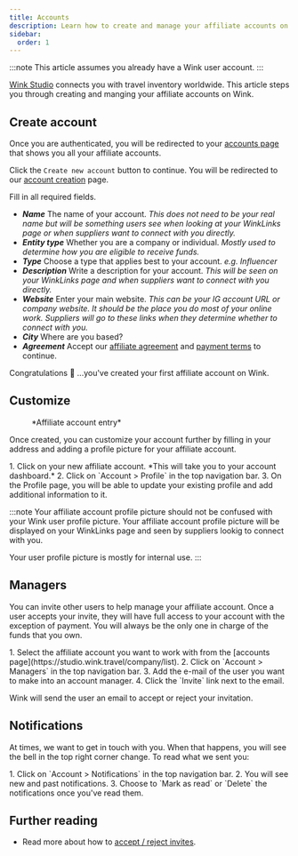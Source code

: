 ```yaml
---
title: Accounts
description: Learn how to create and manage your affiliate accounts on Wink.
sidebar:
  order: 1
---
```



:::note
This article assumes you already have a Wink user account.
:::

[Wink Studio](https://studio.wink.travel) connects you with travel inventory worldwide. This article steps you through creating and manging your affiliate accounts on Wink.

## Create account

Once you are authenticated, you will be redirected to your [accounts page](https://studio.wink.travel/company/list) that shows you all your affiliate accounts.

Click the `Create new account` button to continue. You will be redirected to our [account creation](https://studio.wink.travel/company/create) page. 

Fill in all required fields.

- ***Name*** The name of your account. *This does not need to be your real name but will be something users see when looking at your WinkLinks page or when suppliers want to connect with you directly.*
- ***Entity type*** Whether you are a company or individual. *Mostly used to determine how you are eligible to receive funds.*
- ***Type*** Choose a type that applies best to your account. *e.g. Influencer* 
- ***Description*** Write a description for your account. *This will be seen on your WinkLinks page and when suppliers want to connect with you directly.*
- ***Website*** Enter your main website. *This can be your IG account URL or company website. It should be the place you do most of your online work. Suppliers will go to these links when they determine whether to connect with you.*
- ***City*** Where are you based?
- ***Agreement*** Accept our [affiliate agreement](/studio/terms-of-service) and [payment terms](/studio/payment-terms) to continue.

Congratulations 🎉 ...you've created your first affiliate account on Wink.

## Customize

<figure>
<CloudinaryImage 
      width="350"
      height="448"
      resize="scale"
      quality="best"
      alt="Affiliate account"
      src="academy/affiliate-account" 
      errorImage="noimage_opaque_nyrtl0.png"
    />
    <figcaption>*Affiliate account entry*</figcaption>
</figure>

Once created, you can customize your account further by filling in your address and adding a profile picture for your affiliate account. 

<Steps>
1. Click on your new affiliate account. *This will take you to your account dashboard.*
2. Click on `Account > Profile` in the top navigation bar.
3. On the Profile page, you will be able to update your existing profile and add additional information to it.
</Steps>

:::note
Your affiliate account profile picture should not be confused with your Wink user profile picture. Your affiliate account profile picture will be displayed on your WinkLinks page and seen by suppliers lookig to connect with you. 

Your user profile picture is mostly for internal use.
:::

## Managers

You can invite other users to help manage your affiliate account. Once a user accepts your invite, they will have full access to your account with the exception of payment. You will always be the only one in charge of the funds that you own.

<Steps>
1. Select the affiliate account you want to work with from the [accounts page](https://studio.wink.travel/company/list).
2. Click on `Account > Managers` in the top navigation bar.
3. Add the e-mail of the user you want to make into an account manager.
4. Click the `Invite` link next to the email.
</Steps>

Wink will send the user an email to accept or reject your invitation.

## Notifications

At times, we want to get in touch with you. When that happens, you will see the bell in the top right corner change. 
To read what we sent you:

<Steps>
1. Click on `Account > Notifications` in the top navigation bar.
2. You will see new and past notifications.
3. Choose to `Mark as read` or `Delete` the notifications once you've read them.
</Steps>

## Further reading

- Read more about how to [accept / reject invites](/user/invites).
